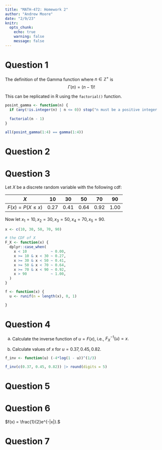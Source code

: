 ```yaml
---
title: "MATH-472: Homework 2"
author: "Andrew Moore"
date: "2/9/23"
knitr:
  opts_chunk: 
    echo: true
    warning: false
    message: false
---
```


# Question 1

<!-- Write an R function to calculate $\Gamma(n)$ for any positive integer $n$. You cannot use the built-in gamma function in R. -->

The definition of the Gamma function where $n \in \mathbb{Z}^{+}$ is
$$
\Gamma(n) = (n - 1)!
$$

This can be replicated in R using the `factorial()` function.

```r
posint_gamma <- function(n) {
  if (any(!is.integer(n) | n <= 0)) stop("n must be a positive integer.")
  
  factorial(n - 1)
}

all(posint_gamma(1:4) == gamma(1:4))
```

\newpage
# Question 2

\newpage
# Question 3

Let $X$ be a discrete random variable with the following cdf:

|         $X$          | 10   | 30   | 50   | 70   | 90   |
| :------------------: | :--: | :--: | :--: | :--: | :--: |
| $F(x) = P(X \leq x)$ | 0.27 | 0.41 | 0.64 | 0.92 | 1.00 |

Now let $x_1 = 10, x_2 = 30, x_3 = 50, x_4 = 70, x_5 = 90.$

```r
x <- c(10, 30, 50, 70, 90)

# the CDF of X
F_X <- function(x) {  
  dplyr::case_when(
    x < 10           ~ 0.00,
    x >= 10 & x < 30 ~ 0.27,
    x >= 30 & x < 50 ~ 0.41,
    x >= 50 & x < 70 ~ 0.64,
    x >= 70 & x < 90 ~ 0.92,
    x > 90           ~ 1.00,
  )
}

f <- function(x) {
  u <- runif(n = length(x), 0, 1)

}
```

\newpage
# Question 4

(a) Calculate the inverse function of $u = F(x)$, i.e., $F^{-1}_X(u) = x.$

\begin{align*}
  F(x) = u &\implies 1 - e^{-(0.25x^3)} = u \\
           &\implies 1 - u = e^{-(0.25x^3)} \\
           &\implies ln(1 - u) = -\frac{1}{4}x^3 \\
           &\implies -4ln(1 - u) = x^3 \\
           &\implies (-4ln(1 - u))^{\frac{1}{3}} = x \\
           &\implies F^{-1}_X(u) = x.
\end{align*}

(b) Calculate values of $x$ for $u = 0.37, 0.45, 0.82.$

```r
f_inv <- function(u) (-4*log(1 - u))^(1/3)

f_inv(c(0.37, 0.45, 0.82)) |> round(digits = 5)
```

\newpage
# Question 5

\newpage
# Question 6

$f(x) = \frac{1}{2}e^{-|x|}.$

<!-- \begin{align*}
F(x) &= \int_{-\infty}^{x} f(t)\ dt \\
     &= \frac{1}{2} \int_0^x e^{-t}\ dt \\
     &= -\frac{1}{2} e^{-t} \big|_{t = 0}^{t = x} \\
     &= -\frac{1}{2} (e^{-x} - e^0) \\
     &= frac{1}{2} - \frac{1}{2}e^{-x}.
\end{align*} -->

\newpage
# Question 7


